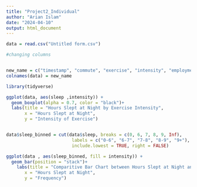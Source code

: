 ```yaml
---
title: "Project2_Individual"
author: "Arian Islam"
date: "2024-04-10"
output: html_document
---
```


```r
data = read.csv("Untitled form.csv")

#changing columns


new_name = c("timestamp", "commute", "exercise", "intensity", "employment", "workingHours", "gender", "sleep", "screenTime")
colnames(data) = new_name

library(tidyverse)

ggplot(data, aes(sleep ,intensity)) + 
  geom_boxplot(alpha = 0.7, color = "black")+    
  labs(title = "Hours Slept at Night by Exercise Intensity",
       x = "Hours Slept at Night",
       y = "Intensity of Exercise") 


data$sleep_binned = cut(data$sleep, breaks = c(0, 6, 7, 8, 9, Inf), 
                         labels = c("0-6", "6-7", "7-8", "8-9", "9+"), 
                         include.lowest = TRUE, right = FALSE)

ggplot(data , aes(sleep_binned, fill = intensity)) +
  geom_bar(position = "stack")+ 
    labs(title = "Comparitive Bar Chart between Hours Slept at Night and Exercise Intensity",
       x = "Hours Slept at Night",
       y = "Frequency")

```


